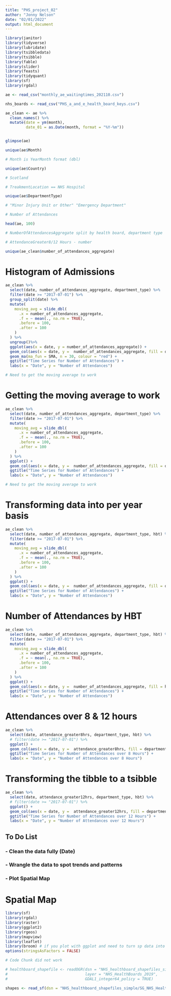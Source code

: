 ```yaml
---
title: "PHS_project_02"
author: "Jonny Nelson"
date: "02/01/2022"
output: html_document
---
```


```r
library(janitor)
library(tidyverse)
library(lubridate)
library(tsibbledata)
library(tsibble)
library(fable)
library(slider)
library(feasts)
library(tidyquant)
library(sf)
library(rgdal)

ae <- read_csv("monthly_ae_waitingtimes_202110.csv")

nhs_boards <- read_csv("PHS_a_and_e_health_board_keys.csv")

ae_clean <- ae %>%
  clean_names() %>%
  mutate(date = ym(month),
         date_01 = as.Date(month, format = "%Y-%m"))


glimpse(ae)

unique(ae$Month)

# Month is YearMonth format (dbl)

unique(ae$Country)

# Scotland

# TreakmentLocation == NHS Hospital

unique(ae$DepartmentType) 

# "Minor Injury Unit or Other" "Emergency Department" 

# Number of Attendances

head(ae, 100)

# NumberOfAttendancesAggregate split by health board, department type

# AttendanceGreater8/12 Hours - number

unique(ae_clean$number_of_attendances_aggregate)
```

# Histogram of Admissions

```r
ae_clean %>%
  select(date, number_of_attendances_aggregate, department_type) %>%
  filter(date >= "2017-07-01") %>%
  group_split(date) %>%
  mutate(
    moving_avg = slide_dbl(
      .x = number_of_attendances_aggregate, 
      .f = ~ mean(., na.rm = TRUE),
      .before = 100,
      .after = 100
    )
  ) %>%
  ungroup()%>%
  ggplot(aes(x = date, y = number_of_attendances_aggregate)) +
  geom_col(aes(x = date, y =  number_of_attendances_aggregate, fill = department_type)) +
  geom_ma(ma_fun = SMA, n = 30, colour = "red") +
  ggtitle("Time Series for Number of Attendances") +
  labs(x = "Date", y = "Number of Attendances")

# Need to get the moving average to work
```

# Getting the moving average to work

```r
ae_clean %>%
  select(date, number_of_attendances_aggregate, department_type) %>%
  filter(date >= "2017-07-01") %>%
  mutate(
    moving_avg = slide_dbl(
      .x = number_of_attendances_aggregate, 
      .f = ~ mean(., na.rm = TRUE),
      .before = 100,
      .after = 100
    )
  ) %>%
  ggplot() +
  geom_col(aes(x = date, y =  number_of_attendances_aggregate, fill = department_type)) +
  ggtitle("Time Series for Number of Attendances") +
  labs(x = "Date", y = "Number of Attendances")

# Need to get the moving average to work
```
# Transforming data into per year basis

```r
ae_clean %>%
  select(date, number_of_attendances_aggregate, department_type, hbt) %>%
  filter(date >= "2017-07-01") %>%
  mutate(
    moving_avg = slide_dbl(
      .x = number_of_attendances_aggregate, 
      .f = ~ mean(., na.rm = TRUE),
      .before = 100,
      .after = 100
    )
  ) %>%
  ggplot() +
  geom_col(aes(x = date, y =  number_of_attendances_aggregate, fill = department_type)) +
  ggtitle("Time Series for Number of Attendances") +
  labs(x = "Date", y = "Number of Attendances")
```

# Number of Attendances by HBT

```r
ae_clean %>%
  select(date, number_of_attendances_aggregate, department_type, hbt) %>%
  filter(date >= "2017-07-01") %>%
  mutate(
    moving_avg = slide_dbl(
      .x = number_of_attendances_aggregate, 
      .f = ~ mean(., na.rm = TRUE),
      .before = 100,
      .after = 100
    )
  ) %>%
  ggplot() +
  geom_col(aes(x = date, y =  number_of_attendances_aggregate, fill = hbt)) +
  ggtitle("Time Series for Number of Attendances") +
  labs(x = "Date", y = "Number of Attendances")
```

# Attendances over 8 & 12 hours

```r
ae_clean %>%
  select(date, attendance_greater8hrs, department_type, hbt) %>%
  # filter(date >= "2017-07-01") %>%
  ggplot() +
  geom_col(aes(x = date, y =  attendance_greater8hrs, fill = department_type)) +
  ggtitle("Time Series for Number of Attendances over 8 Hours") +
  labs(x = "Date", y = "Number of Attendances over 8 Hours")
```


# Transforming the tibble to a tsibble

```r
ae_clean %>%
  select(date, attendance_greater12hrs, department_type, hbt) %>%
  # filter(date >= "2017-07-01") %>%
  ggplot() +
  geom_col(aes(x = date, y =  attendance_greater12hrs, fill = department_type)) +
  ggtitle("Time Series for Number of Attendances over 12 Hours") +
  labs(x = "Date", y = "Number of Attendances over 12 Hours")
```

## To Do List

### - Clean the data fully (Date)
### - Wrangle the data to spot trends and patterns
### - Plot Spatial Map










# Spatial Map

```r
library(sf)
library(rgdal)
library(raster)
library(ggplot2)
library(rgeos)
library(mapview)
library(leaflet)
library(broom) # if you plot with ggplot and need to turn sp data into dataframes
options(stringsAsFactors = FALSE)

# Code Chunk did not work

# healthboard_shapefile <- readOGR(dsn = "NHS_healthboard_shapefiles_simple/",
#                                  layer = "NHS_HealthBoards_2019",
#                                  GDAL1_integer64_policy = TRUE)

shapes <- read_sf(dsn = "NHS_healthboard_shapefiles_simple/SG_NHS_HealthBoards_2019", layer = "SG_NHS_HealthBoards_2019")

```



